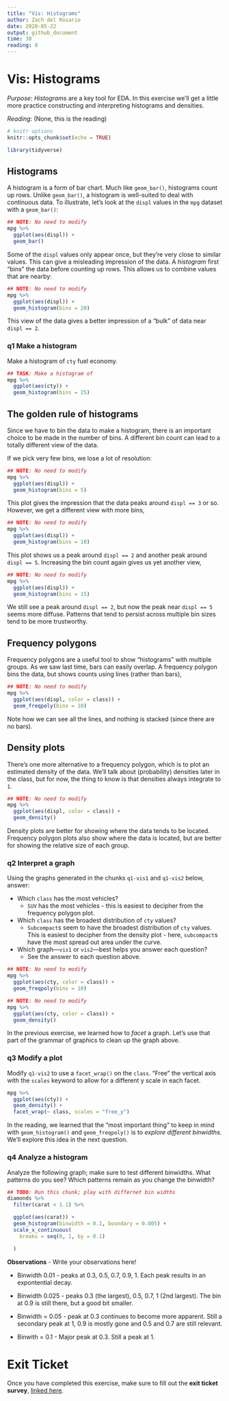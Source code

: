 ```yaml
---
title: "Vis: Histograms"
author: Zach del Rosario
date: 2020-05-22
output: github_document
time: 30
reading: 0
---
```


# Vis: Histograms

*Purpose*: *Histograms* are a key tool for EDA. In this exercise we'll get a little more practice constructing and interpreting histograms and densities.

*Reading*: (None, this is the reading)

```r
# knitr options
knitr::opts_chunk$set(echo = TRUE)
```

```r
library(tidyverse)
```

## Histograms

A histogram is a form of bar chart. Much like `geom_bar()`, histograms count up rows. Unlike `geom_bar()`, a histogram is well-suited to deal with continuous data. To illustrate, let's look at the `displ` values in the `mpg` dataset with a `geom_bar()`:

```r
## NOTE: No need to modify
mpg %>% 
  ggplot(aes(displ)) +
  geom_bar()
```

Some of the `displ` values only appear once, but they're very close to similar values. This can give a misleading impression of the data. A *histogram* first "bins" the data before counting up rows. This allows us to combine values that are nearby:

```r
## NOTE: No need to modify
mpg %>% 
  ggplot(aes(displ)) +
  geom_histogram(bins = 20)
```

This view of the data gives a better impression of a "bulk" of data near `displ == 2`.

### **q1** Make a histogram

Make a histogram of `cty` fuel economy.

```r
## TASK: Make a histogram of
mpg %>% 
  ggplot(aes(cty)) +
  geom_histogram(bins = 25)
```

## The golden rule of histograms

Since we have to bin the data to make a histogram, there is an important choice to be made in the number of bins. A different bin count can lead to a totally different view of the data.

If we pick very few bins, we lose a lot of resolution:

```r
## NOTE: No need to modify
mpg %>% 
  ggplot(aes(displ)) +
  geom_histogram(bins = 5)
```

This plot gives the impression that the data peaks around `displ == 3` or so. However, we get a different view with more bins,

```r
## NOTE: No need to modify
mpg %>% 
  ggplot(aes(displ)) +
  geom_histogram(bins = 10)
```

This plot shows us a peak around `displ == 2` and another peak around `displ == 5`. Increasing the bin count again gives us yet another view,

```r
## NOTE: No need to modify
mpg %>% 
  ggplot(aes(displ)) +
  geom_histogram(bins = 15)
```

We still see a peak around `displ == 2`, but now the peak near `displ == 5` seems more diffuse. Patterns that tend to persist across multiple bin sizes tend to be more trustworthy.

## Frequency polygons

Frequency polygons are a useful tool to show "histograms" with multiple groups. As we saw last time, bars can easily overlap. A frequency polygon bins the data, but shows counts using lines (rather than bars),

```r
## NOTE: No need to modify
mpg %>%
  ggplot(aes(displ, color = class)) +
  geom_freqpoly(bins = 10)
```

Note how we can see all the lines, and nothing is stacked (since there are no bars).

## Density plots

There's one more alternative to a frequency polygon, which is to plot an estimated density of the data. We'll talk about (probability) densities later in the class, but for now, the thing to know is that densities always integrate to `1`.

```r
## NOTE: No need to modify
mpg %>%
  ggplot(aes(displ, color = class)) +
  geom_density()
```

Density plots are better for showing where the data tends to be located. Frequency polygon plots also show where the data is located, but are better for showing the relative size of each group.

### **q2** Interpret a graph

Using the graphs generated in the chunks `q1-vis1` and `q1-vis2` below, answer:

-   Which `class` has the most vehicles?
    -   `SUV` has the most vehicles - this is easiest to decipher from the frequency polygon plot.
-   Which `class` has the broadest distribution of `cty` values?
    -   `Subcompact`s seem to have the broadest distribution of `cty` values. This is easiest to decipher from the density plot - here, `subcompact`s have the most spread out area under the curve.
-   Which graph---`vis1` or `vis2`---best helps you answer each question?
    -   See the answer to each question above.

```r
## NOTE: No need to modify
mpg %>%
  ggplot(aes(cty, color = class)) +
  geom_freqpoly(bins = 10)
```

```r
## NOTE: No need to modify
mpg %>%
  ggplot(aes(cty, color = class)) +
  geom_density()
```

In the previous exercise, we learned how to *facet* a graph. Let's use that part of the grammar of graphics to clean up the graph above.

### **q3** Modify a plot

Modify `q1-vis2` to use a `facet_wrap()` on the `class`. "Free" the vertical axis with the `scales` keyword to allow for a different y scale in each facet.

```r
mpg %>%
  ggplot(aes(cty)) +
  geom_density() +
  facet_wrap(~ class, scales = "free_y")
```

In the reading, we learned that the "most important thing" to keep in mind with `geom_histogram()` and `geom_freqpoly()` is to *explore different binwidths*. We'll explore this idea in the next question.

### **q4** Analyze a histogram

Analyze the following graph; make sure to test different binwidths. What patterns do you see? Which patterns remain as you change the binwidth?

```r
## TODO: Run this chunk; play with differnet bin widths
diamonds %>%
  filter(carat < 1.1) %>%

  ggplot(aes(carat)) +
  geom_histogram(binwidth = 0.1, boundary = 0.005) +
  scale_x_continuous(
    breaks = seq(0, 1, by = 0.1)

  )
```

**Observations** - Write your observations here!

-   Binwidth 0.01 - peaks at 0.3, 0.5, 0.7, 0.9, 1. Each peak results in an expontential decay.

-   Binwidth 0.025 - peaks 0.3 (the largest), 0.5, 0.7, 1 (2nd largest). The bin at 0.9 is still there, but a good bit smaller.

-   Binwidth = 0.05 - peak at 0.3 continues to become more apparent. Still a secondary peak at 1, 0.9 is mostly gone and 0.5 and 0.7 are still relevant.

-   Binwith = 0.1 - Major peak at 0.3. Still a peak at 1.

<!-- include-exit-ticket -->

# Exit Ticket

<!-- -------------------------------------------------- -->

Once you have completed this exercise, make sure to fill out the **exit ticket survey**, [linked here](https://docs.google.com/forms/d/e/1FAIpQLSeuq2LFIwWcm05e8-JU84A3irdEL7JkXhMq5Xtoalib36LFHw/viewform?usp=pp_url&entry.693978880=e-vis02-histograms-assignment.Rmd).
